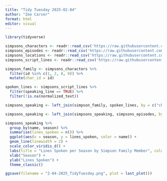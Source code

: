 ```yaml
---
title: "Tidy Tuesday 2025-02-04"
author: "Zoe Carver"
format: html
editor: visual
---
```


```r
library(tidyverse)

simpsons_characters <- readr::read_csv('https://raw.githubusercontent.com/rfordatascience/tidytuesday/main/data/2025/2025-02-04/simpsons_characters.csv')
simpsons_episodes <- readr::read_csv('https://raw.githubusercontent.com/rfordatascience/tidytuesday/main/data/2025/2025-02-04/simpsons_episodes.csv')
simpsons_locations <- readr::read_csv('https://raw.githubusercontent.com/rfordatascience/tidytuesday/main/data/2025/2025-02-04/simpsons_locations.csv')
simpsons_script_lines <- readr::read_csv('https://raw.githubusercontent.com/rfordatascience/tidytuesday/main/data/2025/2025-02-04/simpsons_script_lines.csv')
```

```r
simpson_family <- simpsons_characters %>%
  filter(id %in% c(1, 2, 8, 9)) %>% 
  mutate(char_id = id)

spoken_lines <- simpsons_script_lines %>% 
  filter(speaking_line == TRUE) %>% 
  filter(!is.na(normalized_text))

simpsons_speaking <- left_join(simpson_family, spoken_lines, by = c("char_id" = "character_id"))

simpsons_speaking <- left_join(simpsons_speaking, simpsons_episodes, by = c("episode_id" = "id"))
```

```r
simpsons_speaking %>% 
  group_by(name, season) %>% 
  summarise(lines_spoken = n()) %>% 
  ggplot(aes(x = season, y = lines_spoken, color = name)) +
  geom_line(linewidth = 2) +
  scale_color_viridis_d() +
  labs(title = "Lines Spoken per Season by Simpson Family Member", color = "Character") +
  xlab("Season") +
  ylab("Lines Spoken") +
  theme_classic()

ggsave(filename = "2-04-2025_TidyTuesday.png", plot = last_plot())
```


